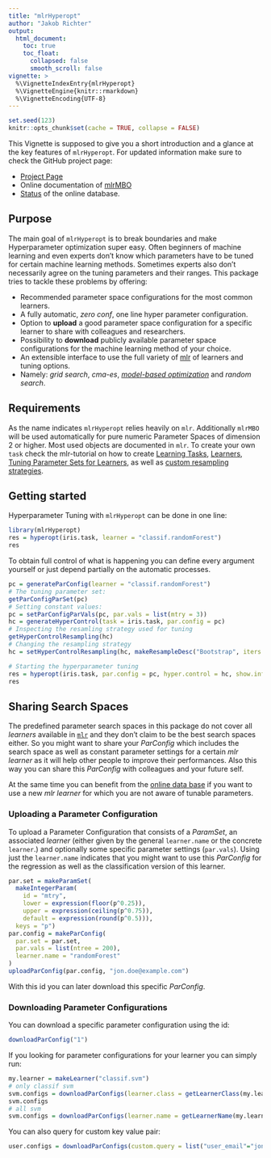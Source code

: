 ```yaml
---
title: "mlrHyperopt"
author: "Jakob Richter"
output:
  html_document:
    toc: true
    toc_float:
      collapsed: false
      smooth_scroll: false
vignette: >
  %\VignetteIndexEntry{mlrHyperopt}
  %\VignetteEngine{knitr::rmarkdown}
  %\VignetteEncoding{UTF-8}
---
```


```r
set.seed(123)
knitr::opts_chunk$set(cache = TRUE, collapse = FALSE)
```

This Vignette is supposed to give you a short introduction and a glance at the key features of `mlrHyperopt`.
For updated information make sure to check the GitHub project page:

- [Project Page](https://github.com/jakob-r/mlrHyperopt/)
- Online documentation of [mlrMBO](https://jakob-r.github.io/mlrHyperopt/)
- [Status](http://mlrhyper.jakob-r.de/status.php) of the online database.

## Purpose

The main goal of `mlrHyperopt` is to break boundaries and make Hyperparameter optimization super easy.
Often beginners of machine learning and even experts don't know which parameters have to be tuned for certain machine learning methods.
Sometimes experts also don't necessarily agree on the tuning parameters and their ranges.
This package tries to tackle these problems by offering:

- Recommended parameter space configurations for the most common learners.
- A fully automatic, *zero conf*, one line hyper parameter configuration.
- Option to **upload** a good parameter space configuration for a specific learner to share with colleagues and researchers.
- Possibility to **download** publicly available parameter space configurations for the machine learning method of your choice.
- An extensible interface to use the full variety of [mlr](http://mlr-org.github.com/mlr) of learners and tuning options.
- Namely: *grid search*, *cma-es*, *[model-based optimization](http://mlr-org.github.com/mlr/mlrMBO)* and *random search*.

## Requirements

As the name indicates `mlrHyperopt` relies heavily on `mlr`.
Additionally `mlrMBO` will be used automatically for pure numeric Parameter Spaces of dimension 2 or higher.
Most used objects are documented in `mlr`. 
To create your own `task` check the mlr-tutorial on how to create [Learning Tasks](http://mlr-org.github.io/mlr-tutorial/release/html/task/index.html), [Learners](http://mlr-org.github.io/mlr-tutorial/release/html/learner/index.html), [Tuning Parameter Sets for Learners](http://mlr-org.github.io/mlr-tutorial/release/html/tune/index.html), as well as [custom resampling strategies](http://mlr-org.github.io/mlr-tutorial/release/html/resample/index.html).

## Getting started

Hyperparameter Tuning with `mlrHyperopt` can be done in one line:

```r
library(mlrHyperopt)
res = hyperopt(iris.task, learner = "classif.randomForest")
res
```

To obtain full control of what is happening you can define every argument yourself or just depend partially on the automatic processes.
```r
pc = generateParConfig(learner = "classif.randomForest")
# The tuning parameter set:
getParConfigParSet(pc)
# Setting constant values:
pc = setParConfigParVals(pc, par.vals = list(mtry = 3))
hc = generateHyperControl(task = iris.task, par.config = pc)
# Inspecting the resamling strategy used for tuning
getHyperControlResampling(hc)
# Changing the resampling strategy
hc = setHyperControlResampling(hc, makeResampleDesc("Bootstrap", iters = 3))

# Starting the hyperparameter tuning
res = hyperopt(iris.task, par.config = pc, hyper.control = hc, show.info = FALSE)
res
```

## Sharing Search Spaces

The predefined parameter search spaces in this package do not cover all _learners_ available in [`mlr`](https://github.com/mlr-org/mlr#-machine-learning-in-r) and they don't claim to be the best search spaces either. 
So you might want to share your _ParConfig_ which includes the search space as well as constant parameter settings for a certain _mlr learner_ as it will help other people to improve their performances.
Also this way you can share this _ParConfig_ with colleagues and your future self.

At the same time you can benefit from the [online data base](http://mlrhyperopt.jakob-r.de/status.php) if you want to use a new _mlr learner_ for which you are not aware of tunable parameters.

### Uploading a Parameter Configuration

To upload a Parameter Configuration that consists of a _ParamSet_, an associated _learner_ (either given by the general `learner.name` or the concrete `learner`.) and optionally some specific parameter settings (`par.vals`).
Using just the `learner.name` indicates that you might want to use this _ParConfig_ for the regression as well as the classification version of this learner.

```r
par.set = makeParamSet(
  makeIntegerParam(
    id = "mtry",
    lower = expression(floor(p^0.25)),
    upper = expression(ceiling(p^0.75)),
    default = expression(round(p^0.5))),
  keys = "p")
par.config = makeParConfig(
  par.set = par.set,
  par.vals = list(ntree = 200),
  learner.name = "randomForest"
)
uploadParConfig(par.config, "jon.doe@example.com")
```

With this id you can later download this specific _ParConfig_.

### Downloading Parameter Configurations

You can download a specific parameter configuration using the id:

```r
downloadParConfig("1")
```

If you looking for parameter configurations for your learner you can simply run:
```r
my.learner = makeLearner("classif.svm")
# only classif svm
svm.configs = downloadParConfigs(learner.class = getLearnerClass(my.learner))
svm.configs
# all svm
svm.configs = downloadParConfigs(learner.name = getLearnerName(my.learner))
```

You can also query for custom key value pair:
```r
user.configs = downloadParConfigs(custom.query = list("user_email"="jon.doe@example.com"))
```



